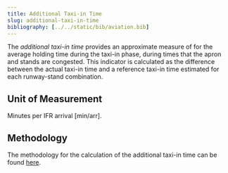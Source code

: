 ```yaml
---
title: Additional Taxi-in Time
slug: additional-taxi-in-time
bibliography: [../../static/bib/aviation.bib]
---
```


The *additional taxi-in time* provides an approximate measure of for the average holding time during the taxi-in phase, during times that the apron and stands are congested. This indicator is calculated as the difference between the actual taxi-in time and a reference taxi-in time estimated for each runway-stand combination.

## Unit of Measurement
Minutes per IFR arrival [min/arr].

## Methodology
The methodology for the calculation of the additional taxi-in time can be found [here](/methodology/additional-taxi-in-time/).